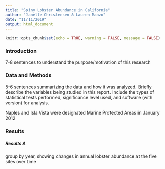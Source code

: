```yaml
---
title: "Spiny Lobster Abundance in California"
author: "Janelle Christensen & Lauren Manzo"
date: "11/11/2019"
output: html_document
---
```


```r
knitr::opts_chunk$set(echo = TRUE, warning = FALSE, message = FALSE)
```

### Introduction

7-8 sentences to understand the purpose/motivation of this research

### Data and Methods

5-6 sentences summarizing the data and how it was analyzed. Briefly describe the variables being studied in this report. Include the types of statistical tests performed, significance level used, and software (with version) for analysis. 

Naples and Isla Vista were designated Marine Protected Areas in January 2012

### Results

##### Results A

group by year, showing changes in annual lobster abundance at the five sites over time